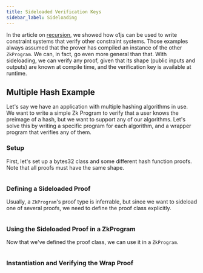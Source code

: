 ```yaml
---
title: Sideloaded Verification Keys
sidebar_label: Sideloading
---
```


In the article on [recursion](/docs/advanced-concepts/recursion.mdx), we showed how o1js can be used to
write constraint systems that verify other constraint systems.  Those examples always assumed that the
prover has compiled an instance of the other `ZkProgram`.  We can, in fact, go even more general than that.
With sideloading, we can verify any proof, given that its shape (public inputs and outputs) are known at
compile time, and the verification key is available at runtime.

## Multiple Hash Example

Let's say we have an application with multiple hashing algorithms in use.  We want to write a simple Zk
Program to verify that a user knows the preimage of a hash, but we want to support any of our 
algorithms.  Let's solve this by writing a specific program for each algorithm, and a wrapper program
that verifies any of them.

### Setup

First, let's set up a bytes32 class and some different hash function proofs.  Note that all proofs must
have the same shape.

```ts file=../snippets/sideloaded-vks/sideloaded-vks.ts start=start_multi_hash_setup end=end_multi_hash_setup
```

### Defining a Sideloaded Proof

Usually, a `ZkProgram`'s proof type is inferrable, but since we want to sideload one of several proofs, we
need to define the proof class explicitly.

```ts file=../snippets/sideloaded-vks/sideloaded-vks.ts start=start_multi_hash_proof end=end_multi_hash_proof
```

### Using the Sideloaded Proof in a ZkProgram

Now that we've defined the proof class, we can use it in a `ZkProgram`.

```ts file=../snippets/sideloaded-vks/sideloaded-vks.ts start=start_multi_hash_program end=end_multi_hash_program
```

### Instantiation and Verifying the Wrap Proof